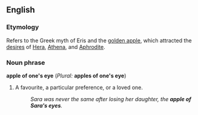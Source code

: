 ==English==
<!--===Pronunciation===-->
===Etymology===
Refers to the Greek myth of Eris and the [[golden apple]], which attracted the [[desires]] of [[Hera]], [[Athena]], and [[Aphrodite]].

===Noun phrase===
'''apple of one's eye''' (''Plural:'' '''apples of one's eye''')

# {{idiom}} A favourite, a particular preference, or a loved one.
#: ''Sara was never the same after losing her daughter, the '''apple of Sara's eyes'''.''